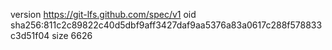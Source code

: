 version https://git-lfs.github.com/spec/v1
oid sha256:811c2c89822c40d5dbf9aff3427daf9aa5376a83a0617c288f578833c3d51f04
size 6626
